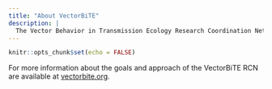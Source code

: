 ```yaml
---
title: "About VectorBiTE"
description: |
  The Vector Behavior in Transmission Ecology Research Coordination Network
---
```


```r
knitr::opts_chunk$set(echo = FALSE)
```

For more information about the goals and approach of the VectorBiTE RCN are available at [vectorbite.org](http://www.vectorbite.org).